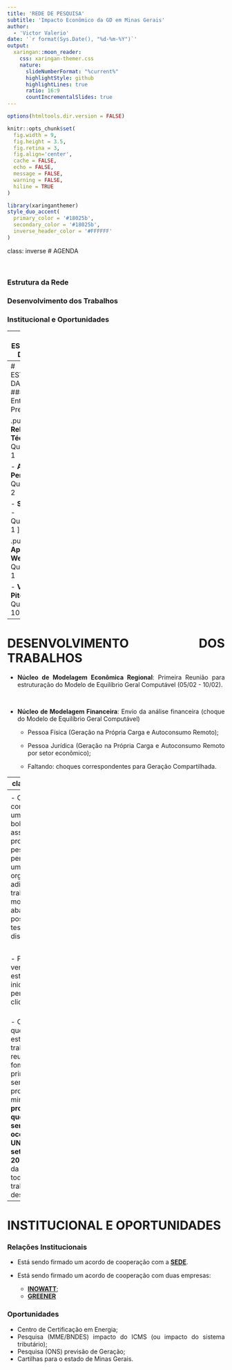 ```yaml
---
title: 'REDE DE PESQUISA'
subtitle: 'Impacto Econômico da GD em Minas Gerais'  
author: 
  - 'Victor Valerio'
date: '`r format(Sys.Date(), "%d-%m-%Y")`'
output:
  xaringan::moon_reader:
    css: xaringan-themer.css
    nature:
      slideNumberFormat: "%current%"
      highlightStyle: github
      highlightLines: true
      ratio: 16:9
      countIncrementalSlides: true
---
```


```r
options(htmltools.dir.version = FALSE)

knitr::opts_chunk$set(
  fig.width = 9, 
  fig.height = 3.5, 
  fig.retina = 3,
  fig.align='center',
  cache = FALSE,
  echo = FALSE,
  message = FALSE, 
  warning = FALSE,
  hiline = TRUE
)
```

```r
library(xaringanthemer)
style_duo_accent(
  primary_color = '#18025b',
  secondary_color = '#18025b',
  inverse_header_color = '#FFFFFF'
)
```
class: inverse
# AGENDA

<br>

### Estrutura da Rede

### Desenvolvimento dos Trabalhos 

### Institucional e Oportunidades

---
# ESTRUTURA DA REDE

```r
knitr::include_graphics(path = 'img_01.png')
```

---
# ESTRUTURA DA REDE
### Entregas Previstas

.pull-left[
- **Relatório Técnico**
  - Quantiadade: 1 
  
- **Artigos Periódico**
  - Quantiadade: 2
  
- **Seminário**
  - Quantiadade: 1 
]

.pull-right[
- **Aplicação Web**
  - Quantiadade: 1 
  
- **Vídeos Pitch**
  - Quantiadade: 10
]

---
<div style="text-align: justify">
# DESENVOLVIMENTO DOS TRABALHOS

- **Núcleo de Modelagem Econômica Regional**: Primeira Reunião para 
estruturação do Modelo de Equilíbrio Geral Computável (05/02 - 10/02).

<br>

- **Núcleo de Modelagem Financeira**: Envio da análise financeira (choque do Modelo de Equilíbrio Geral Computável)

  - Pessoa Física (Geração na Própria Carga e Autoconsumo Remoto);
  - Pessoa Jurídica (Geração na Própria Carga e Autoconsumo Remoto por 
  setor econômico);
  
  - Faltando: choques correspondentes para Geração Compartilhada.
  
---
class: inverse
<div style="text-align: justify">
### AUTOCONSUMO REMOTO (AR): 

Consumidores de mesma titularidade, Pessoa 
física ou jurídica (matriz e filial), abastecidos pela mesma concessionária 
distribuidora, tal que a unidade consumidora com mini ou microgeração 
distribuída se situa em local diferente das unidades consumidoras a serem 
compensados os créditos.

### GERAÇÃO COMPARTILHADA (GC): 

Consumidores com Cadastro de Pessoa Física 
(CPF) e/ou Cadastro Nacional de Pessoa Jurídica (CNPJ) distintos associados por 
cooperativa, ou consórcio, abastecidos pela mesma concessionária distribuidora, 
tal que a unidade consumidora com mini ou microgeração distribuída se situa em 
local diferente das unidades consumidoras a serem compensados os créditos.

### MÚLTIPLAS UNIDADES CONSUMIDORAS (MUC): 

Consumidores localizados em 
condomínios verticais e/ou horizontais localizados na mesma área da a unidade 
consumidora com mini ou microgeração distribuída, tal que os créditos são 
compensados proporcionalmente nas unidades consumidoras individualizadas e nas 
unidades consumidoras comuns.

---
<div style="text-align: justify">
# DESENVOLVIMENTO DOS TRABALHOS

- Contudo, como existem uma série de bolsistas associados ao projeto de pesquisa,
pensou-se em uma organização adicional de trabalhos de modo a abarcar possíveis 
teses e dissertações. 

<br>

- Para uma verificação da estrutura inicialmente pensada, clique [**AQUI**](https://docs.google.com/spreadsheets/d/19Sh4bXZSiN2nlnc_kQyY-AxyYaclhJYFdxvWnkIacGk/edit?usp=sharing).

<br>
- O ideal é que todos estes trabalhos reunidos fomentem o primeiro seminário. 
A proposta minha **proposta é de que o seminário ocorra na UNIFEI em setembro 
2024** a partir da reunião de todos estes trabalhos desenvolvidos.

---
<div style="text-align: justify">
# INSTITUCIONAL E OPORTUNIDADES

### Relações Institucionais
- Está sendo firmado um acordo de cooperação com a [**SEDE**](https://www.desenvolvimento.mg.gov.br/inicio/paginas/pagina/51/quem-e-quem).

- Está sendo firmado um acordo de cooperação com duas empresas:

  - [**INOWATT**](https://www.inowatt.com.br/);
  - [**GREENER**](https://www.greener.com.br/)
  
### Oportunidades

- Centro de Certificação em Energia;
- Pesquisa (MME/BNDES) impacto do ICMS (ou impacto do sistema tributário);
- Pesquisa (ONS) previsão de Geração;
- Cartilhas para o estado de Minas Gerais.

























